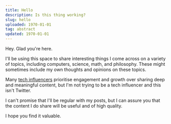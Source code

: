```yaml
---
title: Hello
description: Is this thing working?
slug: hello
uploaded: 1970-01-01
tag: abstract
updated: 1970-01-01
---
```


Hey. Glad you're here.

I'll be using this space to share interesting things I come across on a variety of topics, including computers, science, math, and philosophy. These might sometimes include my own thoughts and opinions on these topics.

Many [tech influencers](https://twitter.com/trashh_dev/status/1604864610347229185) prioritise engagement and growth over sharing deep and meaningful content, but I'm not trying to be a tech influencer and this isn't Twitter.

I can't promise that I'll be regular with my posts, but I can assure you that the content I do share will be useful and of high quality.

I hope you find it valuable.
